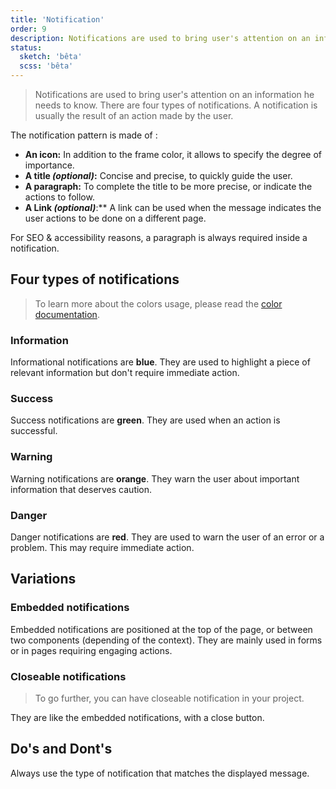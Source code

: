 ```yaml
---
title: 'Notification'
order: 9
description: Notifications are used to bring user's attention on an information he needs to know. There are four types of notifications. A notification is usually the result of an action made by the user.
status:
  sketch: 'bêta'
  scss: 'bêta'
---
```


> Notifications are used to bring user's attention on an information he needs to know. There are four types of notifications. A notification is usually the result of an action made by the user.

The notification pattern is made of :

- **An icon:** In addition to the frame color, it allows to specify the degree of importance.
- **A title _(optional)_:** Concise and precise, to quickly guide the user.
- **A paragraph:** To complete the title to be more precise, or indicate the actions to follow.
- **A Link _(optional)_**:** A link can be used when the message indicates the user actions to be done on a different page.

<Highlight theme="warning" title="Be aware">

For SEO & accessibility reasons, a paragraph is always required inside a notification.

</Highlight>

<Preview path="notification" />

## Four types of notifications

<Preview path="notification-types" />

> To learn more about the colors usage, please read the [color documentation](/Foundations/Colors/).

### Information

Informational notifications are **blue**. They are used to highlight a piece of relevant information but don't require immediate action.

<Preview path="notification" />

### Success

Success notifications are **green**. They are used when an action is successful.

<Preview path="notification-success" />

### Warning

Warning notifications are **orange**. They warn the user about important information that deserves caution.

<Preview path="notification-warning" />

### Danger

Danger notifications are **red**. They are used to warn the user of an error or a problem. This may require immediate action.

<Preview path="notification-danger" />

## Variations

### Embedded notifications

Embedded notifications are positioned at the top of the page, or between two components (depending of the context). They are mainly used in forms or in pages requiring engaging actions.

### Closeable notifications

> To go further, you can have closeable notification in your project.

They are like the embedded notifications, with a close button.

<Preview path="notification-variations" />

## Do's and Dont's

<HintItem>
  Always use the type of notification that matches the displayed message.
</HintItem>
